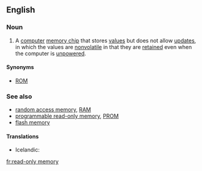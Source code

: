 ==English==
{{wikipedia}}

===Noun===
{{en-noun|sg=[[read-only]] [[memory]]|-}}

# {{electronics}} A [[computer]] [[memory chip]] that stores [[value]]s but does not allow [[update]]s, in which the values are [[nonvolatile]] in that they are [[retain]]ed even when the computer is [[unpowered]].

====Synonyms====
* [[ROM]]

===See also===
* [[random access memory]], [[RAM]]
* [[programmable read-only memory]], [[PROM]]
* [[flash memory]]

====Translations====
{{rfc-level|Translations at L4+ not in L3 POS section|lang=en}}
{{trans-top|memory chip that stores values but doesn't allow updates}}
* Icelandic: {{t|is|lesminni|n}}
{{trans-mid}}
{{trans-bottom}}

[[fr:read-only memory]]